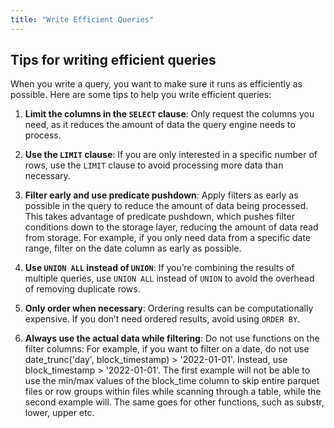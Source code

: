 ```yaml
---
title: "Write Efficient Queries"
---
```


## Tips for writing efficient queries

When you write a query, you want to make sure it runs as efficiently as possible. Here are some tips to help you write efficient queries:

1. **Limit the columns in the `SELECT` clause**: Only request the columns you need, as it reduces the amount of data the query engine needs to process.

2. **Use the `LIMIT` clause**: If you are only interested in a specific number of rows, use the `LIMIT` clause to avoid processing more data than necessary.

3. **Filter early and use predicate pushdown**: Apply filters as early as possible in the query to reduce the amount of data being processed. This takes advantage of predicate pushdown, which pushes filter conditions down to the storage layer, reducing the amount of data read from storage. For example, if you only need data from a specific date range, filter on the date column as early as possible.

4. **Use `UNION ALL` instead of `UNION`**: If you’re combining the results of multiple queries, use `UNION ALL` instead of `UNION` to avoid the overhead of removing duplicate rows.

5. **Only order when necessary**: Ordering results can be computationally expensive. If you don’t need ordered results, avoid using `ORDER BY`.

6. **Always use the actual data while filtering**: Do not use functions on the filter columns: For example, if you want to filter on a date, do not use date_trunc('day', block_timestamp) > '2022-01-01'. Instead, use block_timestamp > '2022-01-01'. The first example will not be able to use the min/max values of the block_time column to skip entire parquet files or row groups within files while scanning through a table, while the second example will. The same goes for other functions, such as substr, lower, upper etc.